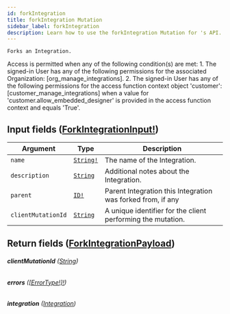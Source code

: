 ```yaml
---
id: forkIntegration
title: forkIntegration Mutation
sidebar_label: forkIntegration
description: Learn how to use the forkIntegration Mutation for 's API.
---
```


    Forks an Integration.

Access is permitted when any of the following condition(s) are met: 1. The signed-in User has any of the following permissions for the associated Organization: [org_manage_integrations]. 2. The signed-in User has any of the following permissions for the access function context object 'customer': [customer_manage_integrations] when a value for 'customer.allow_embedded_designer' is provided in the access function context and equals 'True'.

## Input fields ([ForkIntegrationInput!](api/schema/input_object/ForkIntegrationInput.mdx))

| Argument           | Type                                      | Description                                                 |
| ------------------ | ----------------------------------------- | ----------------------------------------------------------- |
| `name`             | [`String!`](api/schema/scalar/String.mdx) | The name of the Integration.                                |
| `description`      | [`String`](api/schema/scalar/String.mdx)  | Additional notes about the Integration.                     |
| `parent`           | [`ID!`](api/schema/scalar/ID.mdx)         | Parent Integration this Integration was forked from, if any |
| `clientMutationId` | [`String`](api/schema/scalar/String.mdx)  | A unique identifier for the client performing the mutation. |

## Return fields ([ForkIntegrationPayload](api/schema/object/ForkIntegrationPayload.mdx))

###### <b>clientMutationId</b> ([String](api/schema/scalar/String.mdx))

###### <b>errors</b> ([[ErrorType!]!](api/schema/object/ErrorType.mdx))

###### <b>integration</b> ([Integration](api/schema/object/Integration.mdx))
